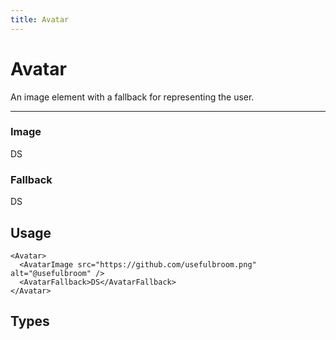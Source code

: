 ```yaml
---
title: Avatar
---
```


# Avatar

An image element with a fallback for representing the user.

---


### Image

<div className="flex gap-5">
  <Avatar>
    <AvatarImage src="https://github.com/usefulbroom.png" alt="@usefulbroom" />
    <AvatarFallback>DS</AvatarFallback>
  </Avatar>
</div>

### Fallback

<div className="flex gap-5">
  <Avatar>
    <AvatarImage src="" />
    <AvatarFallback>DS</AvatarFallback>
  </Avatar>
</div>

## Usage

```tsx
<Avatar>
  <AvatarImage src="https://github.com/usefulbroom.png" alt="@usefulbroom" />
  <AvatarFallback>DS</AvatarFallback>
</Avatar>
```

## Types
